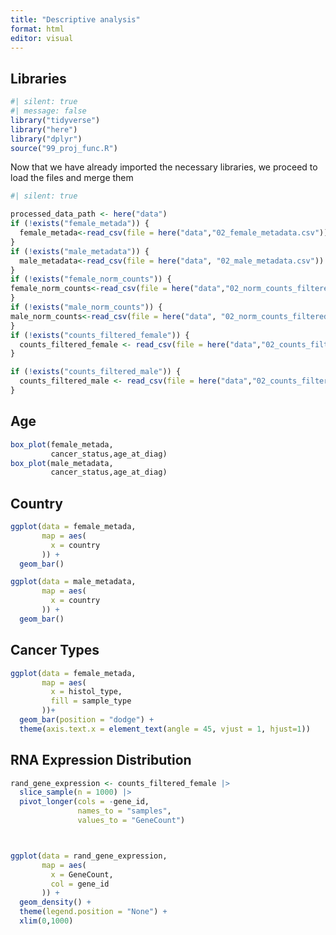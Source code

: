 ```yaml
---
title: "Descriptive analysis"
format: html
editor: visual
---
```


## Libraries

```r
#| silent: true
#| message: false
library("tidyverse")
library("here")
library("dplyr")
source("99_proj_func.R")
```

Now that we have already imported the necessary libraries, we proceed to load the files and merge them

```r
#| silent: true

processed_data_path <- here("data")
if (!exists("female_metada")) {
  female_metada<-read_csv(file = here("data","02_female_metadata.csv"))
}
if (!exists("male_metadata")) {
  male_metadata<-read_csv(file = here("data", "02_male_metadata.csv"))
}
if (!exists("female_norm_counts")) {
female_norm_counts<-read_csv(file = here("data","02_norm_counts_filtered_female.csv"))
}
if (!exists("male_norm_counts")) {
male_norm_counts<-read_csv(file = here("data", "02_norm_counts_filtered_male.csv"))
}
if (!exists("counts_filtered_female")) {
  counts_filtered_female <- read_csv(file = here("data","02_counts_filtered_female.csv"))
}

if (!exists("counts_filtered_male")) {
  counts_filtered_male <- read_csv(file = here("data","02_counts_filtered_male.csv"))
}

```

## Age

```r
box_plot(female_metada,
         cancer_status,age_at_diag)
box_plot(male_metadata,
         cancer_status,age_at_diag)
```

## Country

```r
ggplot(data = female_metada,
       map = aes(
         x = country
       )) +
  geom_bar()
```

```r
ggplot(data = male_metadata,
       map = aes(
         x = country
       )) +
  geom_bar()
```

## Cancer Types

```r
ggplot(data = female_metada,
       map = aes(
         x = histol_type,
         fill = sample_type
       ))+
  geom_bar(position = "dodge") + 
  theme(axis.text.x = element_text(angle = 45, vjust = 1, hjust=1))
```

## RNA Expression Distribution

```r

rand_gene_expression <- counts_filtered_female |> 
  slice_sample(n = 1000) |> 
  pivot_longer(cols = -gene_id,
               names_to = "samples",
               values_to = "GeneCount")



ggplot(data = rand_gene_expression,
       map = aes(
         x = GeneCount,
         col = gene_id
       )) +
  geom_density() + 
  theme(legend.position = "None") +
  xlim(0,1000)
```

